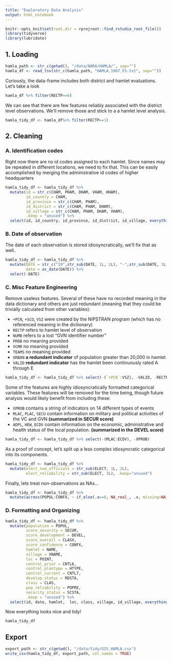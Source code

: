 ```yaml
---
title: "Exploratory Data Analysis"
output: html_notebook
---
```


```r
knitr::opts_knit$set(root.dir = rprojroot::find_rstudio_root_file())
library(tidyverse)
library(lubridate)
```

## 1. Loading

```r
hamla_path <- str_c(getwd(), "/data/NARA/HAMLA/", sep="")
hamla_df <- read_tsv(str_c(hamla_path, "HAMLA_1967_FS.txt", sep=""))
```

Curiously, the data-frame includes both district and hamlet evaluations. Let's take a look 

```r
hamla_df %>% filter(RECTP==0)
```

We can see that there are few features reliably associated with the district level observations. We'll remove those and stick to a a hamlet level analysis.

```r
hamla_tidy_df <- hamla_df%>% filter(RECTP==1)
```

## 2. Cleaning

### A. Identification codes

Right now there are no id codes assigned to each hamlet. Since names may be repeated in different locations, we need to fix that. This can be easily accomplished by merging the administrative id codes of higher headquarters

```r
hamla_tidy_df <- hamla_tidy_df %>%
  mutate(id = str_c(CHAM, PHAM, DHAM, VHAM, HHAM),
         id_country = CHAM,
         id_province = str_c(CHAM, PHAM), 
         id_district = str_c(CHAM, PHAM, DHAM),
         id_village = str_c(CHAM, PHAM, DHAM, VHAM),
         .keep = "unused") %>%
  select(id, id_country, id_province, id_district, id_village, everything())
```


### B. Date of observation

The date of each observation is stored idiosyncratically, we'll fix that as well..

```r
hamla_tidy_df <- hamla_tidy_df %>%
  mutate(DATE = str_c("19",str_sub(DATE, 1L, 2L), "-",str_sub(DATE, 3L, 4L), "-01"),
         date = as_date(DATE)) %>%
  select(-DATE)
```

### C. Misc Feature Engineering

Remove useless features. Several of these have no recorded meaning in the data dictionary and others are just redundant (meaning that they could be trivially calculated from other variables):

  - `+PCN`, `+SCO`, `VSZ` were created by the NIPSTRAN program (which has no referenced meaning in the dictionary)
  - `RECTP` refers to hamlet level of observation
  - `NUMB` refers to a lost "GVN identifier number"
  - `PROB` no meaning provided
  - `VCMR` no meaning provided
  - `TEAMS` no meaning provided
  - `URBAN` **a redundant indicator** of population greater than 20,000 in hamlet
  - `VALID` **redundant indicator** has the hamlet been continuously rated A through E

```r
hamla_tidy_df <- hamla_tidy_df %>% select(-(`+PCN`:VSZ), -VALID, -RECTP, -NUMB, -(PROB1:PROB3), -(PROB5:PROB8), -VCMR, -TEAMS)
```

Some of the features are highly idiosyncratically formatted categorical variables. These features will be removed for the time being, though future analysis would likely benefit from including these:

  - `XPROB` contains a string of indicators on 14 different types of events 
  - `MLAC`, `PLAC`, `SECU` contain information on military and political activities of the VC and GVN **(summarized in SECUR score)**
  - `ADPL`, `HEW`, `ECDV` contain information on the economic, administrative and health status of the local population. **(summarized in the DEVEL score)**
  
```r
hamla_tidy_df <- hamla_tidy_df %>% select(-(MLAC:ECDV), -XPROB)
```

As a proof of concept, let's split up a less complex idiosyncratic categorical into its components.

```r
hamla_tidy_df <- hamla_tidy_df %>%
  mutate(elect_num_officials = str_sub(ELECT, 1L, 2L),
         elect_reliability = str_sub(ELECT, 3L), .keep="unused")
```

Finally, lets treat non-observations as NAs...

```r
hamla_tidy_df <- hamla_tidy_df %>% 
  mutate(across(POPUL:CONFX, ~ if_else(.x==0, NA_real_, .x, missing=NA_real_)))
```

### D. Formatting and Organizing

```r
hamla_tidy_df <- hamla_tidy_df %>% 
  mutate(population = POPUL,
         score_security = SECUR,
         score_development = DEVEL,
         score_overall = CLASX,
         score_confidence = CONFX,
         hamlet = NAME, 
         village = XNAME,
         loc = POINT,
         control_prior = CNTL6,
         control_plantype = HTYPE,
         control_current = CNTL7,
         develop_status = RDSTA,
         class = CLAS,
         pop_reliability = POPRE,
         security_status = SCSTA, 
         .keep = "unused") %>%
  select(id, date, hamlet,  loc, class, village, id_village, everything())
```

Now everything looks nice and tidy!

```r
hamla_tidy_df
```

## Export

```r
export_path <- str_c(getwd(), "/data/tidy/GIS_HAMLA.csv")
write_csv(hamla_tidy_df, export_path, col_names = TRUE)
```


